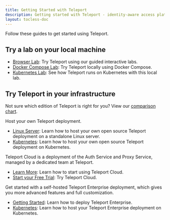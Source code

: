 ```yaml
---
title: Getting Started with Teleport
description: Getting started with Teleport - identity-aware access platform for SSH, HTTPS, Kubernetes, and Databases.
layout: tocless-doc
---
```


Follow these guides to get started using Teleport.

## Try a lab on your local machine

- [Browser Lab](https://goteleport.com/labs): Try Teleport using our guided interactive labs.
- [Docker Compose Lab](./try-out-teleport/docker-compose.mdx): Try Teleport locally using Docker Compose.
- [Kubernetes Lab](./try-out-teleport/local-kubernetes.mdx): See how Teleport runs on Kubernetes with this local lab.

## Try Teleport in your infrastructure

Not sure which edition of Teleport is right for you? View our [comparison chart](./faq.mdx#how-is-open-source-different-from-enterprise).

<Tabs>
<TabItem scope="oss" label="Open Source Teleport">

Host your own Teleport deployment.

- [Linux Server](./deploy-a-cluster/open-source.mdx): Learn how to host your own open source Teleport deployment on a standalone Linux server.
- [Kubernetes](./deploy-a-cluster/helm-deployments/kubernetes-cluster.mdx): Learn how to host your own open source Teleport deployment on Kubernetes.

</TabItem>
<TabItem scope="cloud" label="Teleport Cloud">

Teleport Cloud is a deployment of the Auth Service and Proxy Service,
managed by a dedicated team at Teleport.

- [Learn More](./deploy-a-cluster/teleport-cloud/getting-started.mdx): Learn how to start using Teleport Cloud.
- [Start your Free Trial](https://goteleport.com/signup): Try Teleport Cloud.
</TabItem>
<TabItem scope="enterprise" label="Teleport Enterprise">

  Get started with a self-hosted Teleport Enterprise deployment, which gives you
  more advanced features and full customization.

- [Getting Started](./deploy-a-cluster/teleport-enterprise/getting-started.mdx): Learn how to deploy Teleport Enterprise.
- [Kubernetes](./deploy-a-cluster/helm-deployments/kubernetes-cluster.mdx): Learn how to host your Teleport Enterprise deployment on Kubernetes.

</TabItem>
</Tabs>


